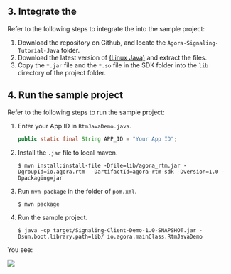 <PlatformWrapper platform="linux-java">


## 3. Integrate the <Vg k="MESS_SDK" />

Refer to the following steps to integrate the <Vg k="MESS_SDK" /> into the sample project:

1. Download the [<Vg k="SIG" />](https://github.com/AgoraIO/Signaling) repository on Github, and locate the `Agora-Signaling-Tutorial-Java` folder.
2.  Download the latest version of [<Vg k="MESS_SDK" /> (Linux Java)](../reference/downloads) and extract the files.
3. Copy the `*.jar` file and the `*.so` file in the SDK folder into the `lib` directory of the project folder.

## 4. Run the sample project

Refer to the following steps to run the sample project:

1. Enter your App ID in `RtmJavaDemo.java`.

    ```java
    public static final String APP_ID = "Your App ID";
	```

2. Install the `.jar` file to local maven.

    ```shell
    $ mvn install:install-file -Dfile=lib/agora_rtm.jar -DgroupId=io.agora.rtm  -DartifactId=agora-rtm-sdk -Dversion=1.0 -Dpackaging=jar
	```

3. Run `mvn package` in the folder of `pom.xml`.

    ```shell
    $ mvn package
	```

4. Run the sample project.

    ```shell
    $ java -cp target/Signaling-Client-Demo-1.0-SNAPSHOT.jar -Dsun.boot.library.path=lib/ io.agora.mainClass.RtmJavaDemo
	```
You see:

![](https://web-cdn.agora.io/docs-files/1619686748194)

</PlatformWrapper>